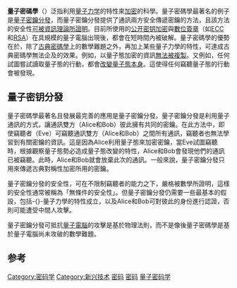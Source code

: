 {{NoteTA|G1=Physics
|G2=IT
}}

{{About|依靠量子力学的密码学|依靠经典的电子计算机，但能抵抗量子计算机破解的密码学|后量子密码学}}
'''量子密碼學'''（{{lang-en|Quantum cryptography}}）泛指利用[[量子力学|量子力学]]的特性來[[密码学|加密]]的科學。量子密碼學最著名的例子是[[量子密鑰分發|量子密鑰分發]]，而量子密鑰分發提供了通訊兩方安全傳遞密鑰的方法，且該方法的安全性[[資訊理論安全性|可被資訊理論所證明]]。目前所使用的[[公开密钥加密|公开密钥加密]]與[[數位簽章|數位簽章]]（如[[椭圆曲线密码学|ECC]]和[[RSA加密演算法|RSA]]）在具規模的量子電腦出現後，都會在短時間內被破解。量子密碼學的優勢在於，除了[[古典密碼學|古典密碼學]]上的數學難題之外，再加上某些量子力學的特性，可達成古典密碼學無法企及的效果。例如，以量子態加密的資訊[[不可克隆原理|無法被複製]]。又例如，任何試圖嘗試讀取量子態的行動，都會[[观测者效应|改變量子態本身]]。這使得任何竊聽量子態的行動會被發現。

== 量子密钥分發 ==
{{main|量子密鑰分發}}
量子密碼學最著名且發展最完善的應用是量子密鑰分發。量子密鑰分發是利用量子通訊的方式，讓通訊雙方（Alice和Bob）彼此擁有共同的密鑰。在此方法中，即使竊聽者（Eve）可竊聽通訊雙方（Alice和Bob）之間所有通訊，竊聽者也無法學習到有關密鑰的資訊。這是因為Alice利用量子態來加密密鑰，當Eve試圖竊聽時，根據觀察量子態勢必造成量子態改變的特性，Alice和Bob會發現他們的通訊已被竊聽。此時，Alice和Bob就會放棄此次的通訊。一般來說，量子密鑰分發只用來傳遞古典對稱性加密所用的密鑰。

量子密鑰分發的安全性，可在不限制竊聽者的能力之下，嚴格被數學所證明，這樣的安全性通常被稱為「無條件的安全性」。但量子密鑰分發仍需要一些最基本的假設，包括-{}-量子力學的特性成立，以及Alice和Bob可對彼此的身份進行認證，否則可能遭受中間人攻擊。 

量子密鑰分發可抵抗[[量子電腦|量子電腦]]的攻擊是基於物理法則，而不是像後量子密碼學是基於量子電腦尚未攻破的數學難題。

== 参考 ==
{{reflist}}


{{Cryptography navbox}}
{{新兴技术}}
{{量子信息}}
{{Quantum mechanics topics|state=expanded}}

{{Authority control}}

[[Category:密码学|Category:密码学]]
[[Category:新兴技术|Category:新兴技术]]
[[Category:量子信息|密码]]
[[Category:量子計算|密码]]
[[Category:量子密码学|]]